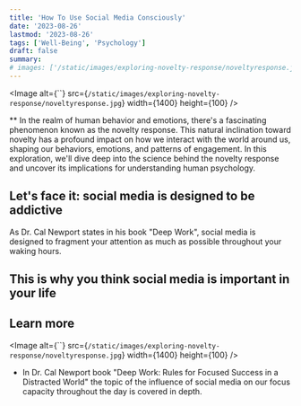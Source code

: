 ```yaml
---
title: 'How To Use Social Media Consciously'
date: '2023-08-26'
lastmod: '2023-08-26'
tags: ['Well-Being', 'Psychology']
draft: false
summary: 
# images: ['/static/images/exploring-novelty-response/noveltyresponse.jpg']
---
```


<Image
  alt={``}
  src={`/static/images/exploring-novelty-response/noveltyresponse.jpg`}
  width={1400}
  height={100}
/>

** In the realm of human behavior and emotions, there's a fascinating phenomenon known as the novelty response. This natural inclination toward novelty has a profound impact on how we interact with the world around us, shaping our behaviors, emotions, and patterns of engagement. In this exploration, we'll dive deep into the science behind the novelty response and uncover its implications for understanding human psychology.

<CollapsibleTOC toc={props.toc} exclude="Introduction" />

## Let's face it: social media is designed to be addictive
As Dr. Cal Newport states in his book "Deep Work", social media is designed to fragment your attention as much as possible throughout your waking hours. 
## This is why you think social media is important in your life

## Learn more

<Image
  alt={``}
  src={`/static/images/exploring-novelty-response/noveltyresponse.jpg`}
  width={1400}
  height={100}
/>
- In Dr. Cal Newport book "Deep Work: Rules for Focused Success in a Distracted World" the topic of the influence of social media on our focus capacity throughout the day is covered in depth. 

